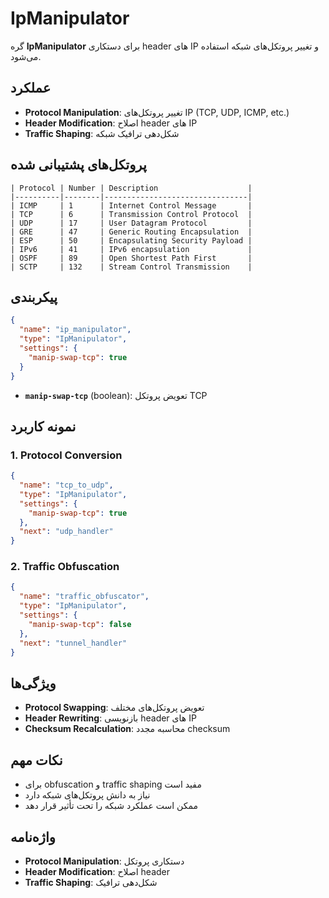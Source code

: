 # IpManipulator

گره **IpManipulator** برای دستکاری header های IP و تغییر پروتکل‌های شبکه استفاده می‌شود.

## عملکرد

- **Protocol Manipulation**: تغییر پروتکل‌های IP (TCP, UDP, ICMP, etc.)
- **Header Modification**: اصلاح header های IP
- **Traffic Shaping**: شکل‌دهی ترافیک شبکه

## پروتکل‌های پشتیبانی شده

```
| Protocol | Number | Description                    |
|----------|--------|--------------------------------|
| ICMP     | 1      | Internet Control Message       |
| TCP      | 6      | Transmission Control Protocol  |
| UDP      | 17     | User Datagram Protocol         |
| GRE      | 47     | Generic Routing Encapsulation  |
| ESP      | 50     | Encapsulating Security Payload |
| IPv6     | 41     | IPv6 encapsulation             |
| OSPF     | 89     | Open Shortest Path First       |
| SCTP     | 132    | Stream Control Transmission    |
```

## پیکربندی

```json
{
  "name": "ip_manipulator",
  "type": "IpManipulator",
  "settings": {
    "manip-swap-tcp": true
  }
}
```

- **`manip-swap-tcp`** (boolean): تعویض پروتکل TCP

## نمونه کاربرد

### 1. Protocol Conversion
```json
{
  "name": "tcp_to_udp",
  "type": "IpManipulator",
  "settings": {
    "manip-swap-tcp": true
  },
  "next": "udp_handler"
}
```

### 2. Traffic Obfuscation
```json
{
  "name": "traffic_obfuscator",
  "type": "IpManipulator",
  "settings": {
    "manip-swap-tcp": false
  },
  "next": "tunnel_handler"
}
```

## ویژگی‌ها

- **Protocol Swapping**: تعویض پروتکل‌های مختلف
- **Header Rewriting**: بازنویسی header های IP
- **Checksum Recalculation**: محاسبه مجدد checksum

## نکات مهم

- برای obfuscation و traffic shaping مفید است
- نیاز به دانش پروتکل‌های شبکه دارد
- ممکن است عملکرد شبکه را تحت تأثیر قرار دهد

## واژه‌نامه

- **Protocol Manipulation**: دستکاری پروتکل
- **Header Modification**: اصلاح header
- **Traffic Shaping**: شکل‌دهی ترافیک